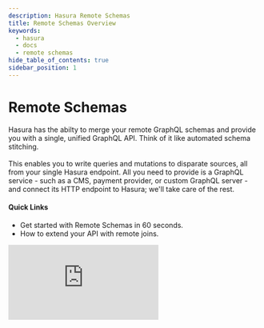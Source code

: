 ```yaml
---
description: Hasura Remote Schemas
title: Remote Schemas Overview
keywords:
  - hasura
  - docs
  - remote schemas
hide_table_of_contents: true
sidebar_position: 1
---
```



# <Remote /> Remote Schemas

<div className="overview-header">
  <div className="overview-text">
    <p>
      Hasura has the abilty to merge your remote GraphQL schemas and provide you with a single, unified GraphQL API. Think of it 
      like automated schema stitching. 
      <br />
      <br />
      This enables you to write queries and mutations to disparate sources, all from your single Hasura endpoint. All you 
      need to provide is a GraphQL service - such as a CMS, payment provider, or custom GraphQL server - and 
      connect its HTTP endpoint to Hasura; we'll take care of the rest.
    </p>
    <h4>Quick Links</h4>
    <ul>
      <li>
        <VersionedLink to="/remote-schemas/quickstart/">Get started with Remote Schemas in 60 seconds.</VersionedLink>
      </li>
      <li>
        <VersionedLink to="/remote-schemas/remote-relationships/index/">How to extend your API with remote joins.</VersionedLink>
      </li>
    </ul>

  </div>
 <iframe
        src="https://www.youtube.com/embed/oNvJSRdK_7s"
        frameborder="0"
        allow="accelerometer; autoplay; encrypted-media; gyroscope; picture-in-picture"
        allowFullScreen
      />
</div>

<Thumbnail
  src="/img/remote-schemas/remote-schema-arch.png"
  alt="Actions high level architecture"
  className="no-shadow overview-img"
/>

## Using Remote Schemas

<div className="overview-gallery">
  <VersionedLink to="/remote-schemas/adding-schema/">
    <div className="card">
      <h3>Add Remote Schemas</h3>
      <p>Create a Remote Schema to extend your GraphQL API's functionality.</p>
    </div>
  </VersionedLink>
  <VersionedLink to="/remote-schemas/auth/remote-schema-forward-auth/">
    <div className="card">
      <h3>Forwarding Auth Context</h3>
      <p>Forward your Hasura Auth context to your Remote Schemas to enable granular access control.</p>
    </div>
  </VersionedLink>
  <VersionedLink to="/remote-schemas/auth/remote-schema-permissions/">
    <div className="card">
      <h3>Remote Schema Permissions</h3>
      <p>Control granular access to your Remote Schemas using Hasura Permissions.</p>
    </div>
  </VersionedLink>
</div>
